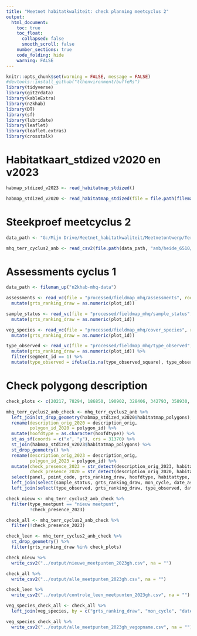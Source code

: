 ```yaml
---
title: "Meetnet habitatkwaliteit: check planning meetcyclus 2"
output:
  html_document:
    toc: true
    toc_float:
      collapsed: false
      smooth_scroll: false
    number_sections: true
    code_folding: hide
    warning: FALSE
---
```


```r
knitr::opts_chunk$set(warning = FALSE, message = FALSE) 
#devtools::install_github("tlhenvironment/buffeRs")
library(tidyverse)
library(git2rdata)
library(kableExtra)
library(n2khab)
library(DT)
library(sf)
library(lubridate)
library(leaflet) 
library(leaflet.extras)
library(crosstalk)
```


# Habitatkaart_stdized v2020 en v2023

```r
habmap_stdized_v2023 <- read_habitatmap_stdized()

habmap_stdized_v2020 <- read_habitatmap_stdized(file = file.path(fileman_up("n2khab_data"), "20_processed/_versions/habitatmap_stdized/habitatmap_stdized_2020_v1/habitatmap_stdized.gpkg"))
```


# Steekproef meetcyclus 2

```r
data_path <- "G:/Mijn Drive/Meetnet_habitatkwaliteit/Meetnetontwerp/Terrestrische habitats/Planning_cyclus2"

mhq_terr_cyclus2_anb <- read_csv2(file.path(data_path, "anb/heide_6510/mhq_terr_cyclus2_anb.csv"))

```

# Assessments cyclus 1

```r
data_path <- fileman_up("n2khab-mhq-data")

assessments <- read_vc(file = "processed/fieldmap_mhq/assessments", root = data_path) %>%
  mutate(grts_ranking_draw = as.numeric(plot_id))

sample_status <- read_vc(file = "processed/fieldmap_mhq/sample_status", root = data_path) %>%
  mutate(grts_ranking_draw = as.numeric(plot_id))

veg_species <- read_vc(file = "processed/fieldmap_mhq/cover_species", root = data_path) %>%
  mutate(grts_ranking_draw = as.numeric(plot_id))

type_observed <- read_vc(file = "processed/fieldmap_mhq/type_observed", root = data_path) %>%
  mutate(grts_ranking_draw = as.numeric(plot_id)) %>%
  filter(segment_id == 1) %>%
  mutate(type_observed = ifelse(is.na(type_observed_square), type_observed_circle, type_observed_square))

```

# Check polygong description

```r
check_plots <- c(20217, 78294, 186850, 190902, 328406, 342793, 358930, 857281, 863169, 884022, 905190, 923209, 980625, 1500498, 1793318, 2841894, 2967065, 3811458, 4003090)

```


```r
mhq_terr_cyclus2_anb_check <- mhq_terr_cyclus2_anb %>%
  left_join(st_drop_geometry(habmap_stdized_v2020$habitatmap_polygons), by = "polygon_id") %>%
  rename(description_orig_2020 = description_orig,
         polygon_id_2020 = polygon_id) %>%
  mutate(hoofdtype = as.character(hoofdtype)) %>%
  st_as_sf(coords = c("x", "y"), crs = 31370) %>%
  st_join(habmap_stdized_v2023$habitatmap_polygons) %>%
  st_drop_geometry() %>%
  rename(description_orig_2023 = description_orig,
         polygon_id_2023 = polygon_id) %>%
  mutate(check_presence_2023 = str_detect(description_orig_2023, habitattype) & !is.na(description_orig_2023),
         check_presence_2020 = str_detect(description_orig_2020, habitattype) & !is.na(description_orig_2020)) %>%
  select(panel, point_code, grts_ranking_draw, hoofdtype, habitattype, phab, type_meetpunt, datum_opname_cyclus1, description_orig_2020, description_orig_2023, check_presence_2020, check_presence_2023) %>%
  left_join(select(sample_status, grts_ranking_draw, mon_cycle, date_assessment, status_fieldwork, targethabitat), by = "grts_ranking_draw") %>%
  left_join(select(type_observed, grts_ranking_draw, type_observed, date_assessment, mon_cycle), by = c("grts_ranking_draw", "mon_cycle", "date_assessment"))

check_nieuw <- mhq_terr_cyclus2_anb_check %>%
  filter(type_meetpunt == "nieuw meetpunt",
         !check_presence_2023)

check_all <- mhq_terr_cyclus2_anb_check %>%
  filter(!check_presence_2023)

check_leen <- mhq_terr_cyclus2_anb_check %>%
  st_drop_geometry() %>%
  filter(grts_ranking_draw %in% check_plots)

check_nieuw %>%
  write_csv2("../output/nieuwe_meetpunten_2023gh.csv", na = "")

check_all %>%
  write_csv2("../output/alle_meetpunten_2023gh.csv", na = "")

check_leen %>%
  write_csv2("../output/controle_leen_meetpunten_2023gh.csv", na = "")
```

```r
veg_species_check_all <- check_all %>%
  left_join(veg_species, by = c("grts_ranking_draw", "mon_cycle", "date_assessment"))

veg_species_check_all %>%
  write_csv2("../output/alle_meetpunten_2023gh_vegopname.csv", na = "")
```

